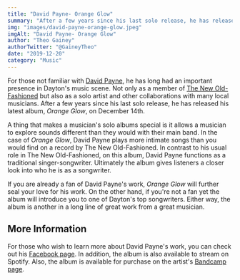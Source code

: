 ```yaml
---
title: "David Payne- Orange Glow"
summary: "After a few years since his last solo release, he has released his latest album, Orange Glow, on December 14th."
img: "images/david-payne-orange-glow.jpeg"
imgAlt: "David Payne- Orange Glow"
author: "Theo Gainey"
authorTwitter: "@GaineyTheo"
date: "2019-12-20"
category: "Music"
---
```


For those not familiar with [David Payne](https://www.facebook.com/davidpaynesongs/), he has long had an important presence in Dayton's music scene. Not only as a member of [The New Old-Fashioned](https://www.facebook.com/TheNewOldFashioned/) but also as a solo artist and other collaborations with many local musicians. After a few years since his last solo release, he has released his latest album, *Orange Glow*, on December 14th.

A thing that makes a musician's solo albums special is it allows a musician to explore sounds different than they would with their main band. In the case of *Orange Glow*, David Payne plays more intimate songs than you would find on a record by The New Old-Fashioned. In contrast to his usual role in The New Old-Fashioned, on this album, David Payne functions as a traditional singer-songwriter. Ultimately the album gives listeners a closer look into who he is as a songwriter.

If you are already a fan of David Payne's work, *Orange Glow* will further seal your love for his work. On the other hand, if you're not a fan yet the album will introduce you to one of Dayton's top songwriters. Either way, the album is another in a long line of great work from a great musician.

## More Information
For those who wish to learn more about David Payne's work, you can check out his [Facebook page](https://www.facebook.com/davidpaynesongs/). In addition, the album is also available to stream on Spotify. Also, the album is available for purchase on the artist's [Bandcamp page](https://davidpayne.bandcamp.com/album/orange-glow).
